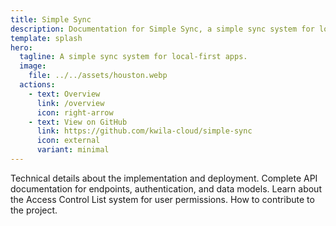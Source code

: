 ```yaml
---
title: Simple Sync
description: Documentation for Simple Sync, a simple sync system for local-first apps.
template: splash
hero:
  tagline: A simple sync system for local-first apps.
  image:
    file: ../../assets/houston.webp
  actions:
    - text: Overview
      link: /overview
      icon: right-arrow
    - text: View on GitHub
      link: https://github.com/kwila-cloud/simple-sync
      icon: external
      variant: minimal
---
```



<CardGrid stagger>
	<Card title="Tech Stack" icon="setting">
		Technical details about the implementation and deployment.
	</Card>
	<Card title="API Reference" icon="rocket">
		Complete API documentation for endpoints, authentication, and data models.
	</Card>
	<Card title="ACL System" icon="shield">
		Learn about the Access Control List system for user permissions.
	</Card>
	<Card title="Contributing" icon="open-book">
		How to contribute to the project.
	</Card>
</CardGrid>
